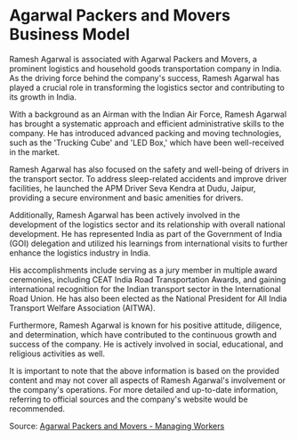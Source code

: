 # Agarwal Packers and Movers Business Model

Ramesh Agarwal is associated with Agarwal Packers and Movers, a prominent logistics and household goods transportation company in India. As the driving force behind the company's success, Ramesh Agarwal has played a crucial role in transforming the logistics sector and contributing to its growth in India.

With a background as an Airman with the Indian Air Force, Ramesh Agarwal has brought a systematic approach and efficient administrative skills to the company. He has introduced advanced packing and moving technologies, such as the 'Trucking Cube' and 'LED Box,' which have been well-received in the market.

Ramesh Agarwal has also focused on the safety and well-being of drivers in the transport sector. To address sleep-related accidents and improve driver facilities, he launched the APM Driver Seva Kendra at Dudu, Jaipur, providing a secure environment and basic amenities for drivers.

Additionally, Ramesh Agarwal has been actively involved in the development of the logistics sector and its relationship with overall national development. He has represented India as part of the Government of India (GOI) delegation and utilized his learnings from international visits to further enhance the logistics industry in India.

His accomplishments include serving as a jury member in multiple award ceremonies, including CEAT India Road Transportation Awards, and gaining international recognition for the Indian transport sector in the International Road Union. He has also been elected as the National President for All India Transport Welfare Association (AITWA).

Furthermore, Ramesh Agarwal is known for his positive attitude, diligence, and determination, which have contributed to the continuous growth and success of the company. He is actively involved in social, educational, and religious activities as well.

It is important to note that the above information is based on the provided content and may not cover all aspects of Ramesh Agarwal's involvement or the company's operations. For more detailed and up-to-date information, referring to official sources and the company's website would be recommended.

Source: [Agarwal Packers and Movers - Managing Workers](https://www.agarwalpackers.com/managing-workers.html)